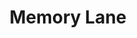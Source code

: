 ---
title: 'Memory Lane'
description: 'App for reminiscence therapy of people with dementia'
published: '2022-08-04'
team: 5
builtW:
  - android
  - firebase
github: 'https://github.com/andreihar/memory-lane'
---